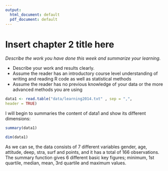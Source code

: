 ```yaml
---
output:
  html_document: default
  pdf_document: default
---
```

# Insert chapter 2 title here

*Describe the work you have done this week and summarize your learning.*

- Describe your work and results clearly. 
- Assume the reader has an introductory course level understanding of writing and reading R code as well as statistical methods
- Assume the reader has no previous knowledge of your data or the more advanced methods you are using  
```r
data1 <- read.table("data/learning2014.txt" , sep = ",", 
header = TRUE)
```




I will begin to summaries the content of data1 and show its different dimensions:
```r
summary(data1)
```
```r
dim(data1)
```
As we can se, the data consists of 7 different variables gender, age, attitude, deep, stra, surf and points, and it has a total of 166 observations. The summary function gives 6 different basic key figures; minimum, 1st quartile, median, mean, 3rd quartile and maximum values.
